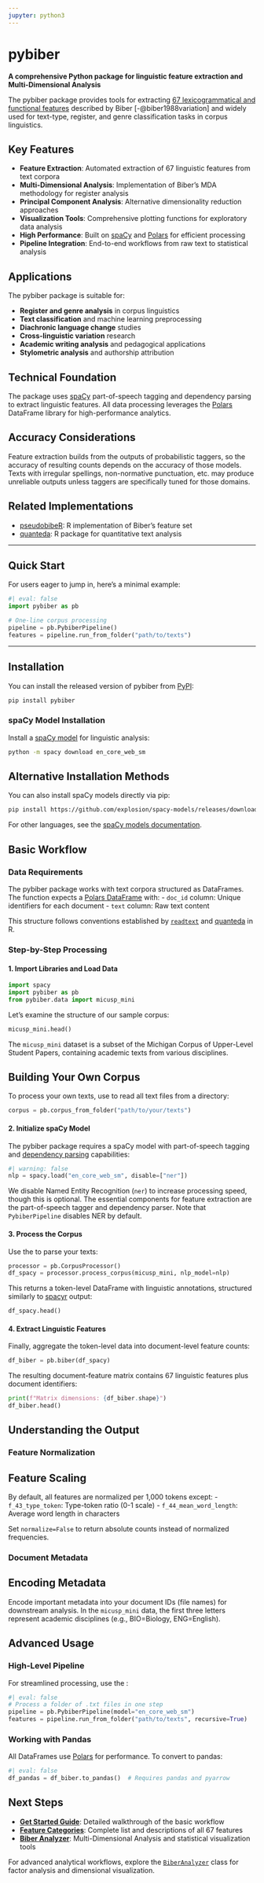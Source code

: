 ```yaml
---
jupyter: python3
---
```


# pybiber

**A comprehensive Python package for linguistic feature extraction and Multi-Dimensional Analysis**

The pybiber package provides tools for extracting [67 lexicogrammatical and functional features](feature-categories.qmd) described by Biber [-@biber1988variation] and widely used for text-type, register, and genre classification tasks in corpus linguistics.

## Key Features

- **Feature Extraction**: Automated extraction of 67 linguistic features from text corpora
- **Multi-Dimensional Analysis**: Implementation of Biber's MDA methodology for register analysis  
- **Principal Component Analysis**: Alternative dimensionality reduction approaches
- **Visualization Tools**: Comprehensive plotting functions for exploratory data analysis
- **High Performance**: Built on [spaCy](https://spacy.io/models){.external target="_blank"} and [Polars](https://docs.pola.rs/){.external target="_blank"} for efficient processing
- **Pipeline Integration**: End-to-end workflows from raw text to statistical analysis

## Applications

The pybiber package is suitable for:

- **Register and genre analysis** in corpus linguistics
- **Text classification** and machine learning preprocessing  
- **Diachronic language change** studies
- **Cross-linguistic variation** research
- **Academic writing analysis** and pedagogical applications
- **Stylometric analysis** and authorship attribution

## Technical Foundation

The package uses [spaCy](https://spacy.io/models){.external target="_blank"} part-of-speech tagging and dependency parsing to extract linguistic features. All data processing leverages the [Polars](https://docs.pola.rs/api/python/stable/reference/index.html){.external target="_blank"} DataFrame library for high-performance analytics.

::: {.callout-warning}
## Accuracy Considerations

Feature extraction builds from the outputs of probabilistic taggers, so the accuracy of resulting counts depends on the accuracy of those models. Texts with irregular spellings, non-normative punctuation, etc. may produce unreliable outputs unless taggers are specifically tuned for those domains.
:::

## Related Implementations

- [pseudobibeR](https://cran.r-project.org/web/packages/pseudobibeR/index.html){.external target="_blank"}: R implementation of Biber's feature set
- [quanteda](https://quanteda.io/){.external target="_blank"}: R package for quantitative text analysis

---

## Quick Start

For users eager to jump in, here's a minimal example:

```python
#| eval: false
import pybiber as pb

# One-line corpus processing
pipeline = pb.PybiberPipeline()
features = pipeline.run_from_folder("path/to/texts")
```

---

## Installation

You can install the released version of pybiber from [PyPI](https://pypi.org/project/pybiber/){.external target="_blank"}:

```bash
pip install pybiber
```

### spaCy Model Installation

Install a [spaCy model](https://spacy.io/usage){.external target="_blank"} for linguistic analysis:

```bash
python -m spacy download en_core_web_sm
```

::: {.callout-tip}
## Alternative Installation Methods

You can also install spaCy models directly via pip:
```bash
pip install https://github.com/explosion/spacy-models/releases/download/en_core_web_sm-3.8.0/en_core_web_sm-3.8.0-py3-none-any.whl
```

For other languages, see the [spaCy models documentation](https://spacy.io/models){.external target="_blank"}.
:::

## Basic Workflow

### Data Requirements

The pybiber package works with text corpora structured as DataFrames. The [](`~pybiber.parse_functions.biber`) function expects a [Polars DataFrame](https://docs.pola.rs/api/python/stable/reference/dataframe/index.html){.external target="_blank"} with:
- `doc_id` column: Unique identifiers for each document
- `text` column: Raw text content

This structure follows conventions established by [`readtext`](https://readtext.quanteda.io/articles/readtext_vignette.html){.external target="_blank"} and [quanteda](https://quanteda.io/){.external target="_blank"} in R.

### Step-by-Step Processing


#### 1. Import Libraries and Load Data

```python
import spacy
import pybiber as pb
from pybiber.data import micusp_mini
```

Let's examine the structure of our sample corpus:

```python
micusp_mini.head()
```

The `micusp_mini` dataset is a subset of the Michigan Corpus of Upper-Level Student Papers, containing academic texts from various disciplines.

::: {.callout-tip}
## Building Your Own Corpus

To process your own texts, use [](`~pybiber.parse_utils.corpus_from_folder`) to read all text files from a directory:

```python
corpus = pb.corpus_from_folder("path/to/your/texts")
```
:::

#### 2. Initialize spaCy Model

The pybiber package requires a spaCy model with part-of-speech tagging and [dependency parsing](https://spacy.io/usage/linguistic-features){.external target="_blank"} capabilities:

```python
#| warning: false
nlp = spacy.load("en_core_web_sm", disable=["ner"])
```

::: {.callout-note}
We disable Named Entity Recognition (`ner`) to increase processing speed, though this is optional. The essential components for feature extraction are the part-of-speech tagger and dependency parser. Note that `PybiberPipeline` disables NER by default.
:::

#### 3. Process the Corpus

Use the [](`~pybiber.parse_utils.CorpusProcessor`) to parse your texts:

```python
processor = pb.CorpusProcessor()
df_spacy = processor.process_corpus(micusp_mini, nlp_model=nlp)
```

This returns a token-level DataFrame with linguistic annotations, structured similarly to [spacyr](https://cran.r-project.org/web/packages/spacyr/vignettes/using_spacyr.html){.external target="_blank"} output:

```python
df_spacy.head()
```

#### 4. Extract Linguistic Features

Finally, aggregate the token-level data into document-level feature counts:

```python
df_biber = pb.biber(df_spacy)
```

The resulting document-feature matrix contains 67 linguistic features plus document identifiers:

```python
print(f"Matrix dimensions: {df_biber.shape}")
df_biber.head()
```

## Understanding the Output

### Feature Normalization

::: {.callout-important}
## Feature Scaling

By default, all features are normalized per 1,000 tokens except:
- `f_43_type_token`: Type-token ratio (0-1 scale)
- `f_44_mean_word_length`: Average word length in characters

Set `normalize=False` to return absolute counts instead of normalized frequencies.
:::

### Document Metadata

::: {.callout-tip}
## Encoding Metadata

Encode important metadata into your document IDs (file names) for downstream analysis. In the `micusp_mini` data, the first three letters represent academic disciplines (e.g., BIO=Biology, ENG=English).
:::

## Advanced Usage

### High-Level Pipeline

For streamlined processing, use the [](`~pybiber.pipeline.PybiberPipeline`):

```python
#| eval: false
# Process a folder of .txt files in one step
pipeline = pb.PybiberPipeline(model="en_core_web_sm")
features = pipeline.run_from_folder("path/to/texts", recursive=True)
```

### Working with Pandas

All DataFrames use [Polars](https://docs.pola.rs/api/python/stable/reference/index.html){.external target="_blank"} for performance. To convert to pandas:

```python
#| eval: false
df_pandas = df_biber.to_pandas()  # Requires pandas and pyarrow
```

## Next Steps

- **[Get Started Guide](get-started.qmd)**: Detailed walkthrough of the basic workflow
- **[Feature Categories](feature-categories.qmd)**: Complete list and descriptions of all 67 features
- **[Biber Analyzer](biber-analyzer.qmd)**: Multi-Dimensional Analysis and statistical visualization tools

For advanced analytical workflows, explore the [`BiberAnalyzer`](biber-analyzer.qmd) class for factor analysis and dimensional visualization.
